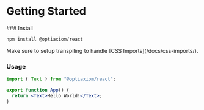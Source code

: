 
# Getting Started

<Steps>
### Install

```sh npm2yarn
npm install @optiaxiom/react
```

<Callout>
  Make sure to setup transpiling to handle [CSS Imports](/docs/css-imports/).
</Callout>

### Usage

```jsx
import { Text } from "@optiaxiom/react";

export function App() {
  return <Text>Hello World!</Text>;
}
```

</Steps>
